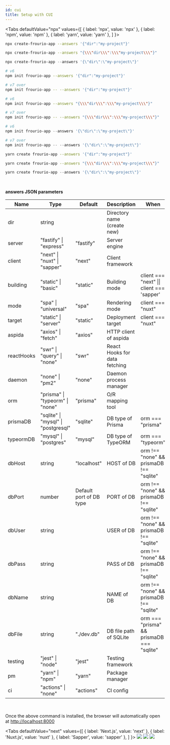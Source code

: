 ```yaml
---
id: cui
title: Setup with CUI
---
```



<Tabs
  defaultValue="npx"
  values={[
    { label: 'npx', value: 'npx' },
    { label: 'npm', value: 'npm' },
    { label: 'yarn', value: 'yarn' },
  ]
}>
<TabItem value="npx">

```sh title="Terminal"
npx create-frourio-app --answers '{"dir":"my-project"}'
```

```sh title="Command prompt"
npx create-frourio-app --answers "{\\\"dir\\\":\\\"my-project\\\"}"
```

```powershell title="PowerShell"
npx create-frourio-app --answers '{\"dir\":\"my-project\"}'
```

</TabItem>
<TabItem value="npm">

```sh title="Terminal"
# v6
npm init frourio-app --answers '{"dir":"my-project"}'

# v7 over
npm init frourio-app -- --answers '{"dir":"my-project"}'
```

```sh title="Command prompt"
# v6
npm init frourio-app --answers "{\\\"dir\\\":\\\"my-project\\\"}"

# v7 over
npm init frourio-app -- --answers "{\\\"dir\\\":\\\"my-project\\\"}"
```

```powershell title="PowerShell"
# v6
npm init frourio-app --answers '{\"dir\":\"my-project\"}'

# v7 over
npm init frourio-app -- --answers '{\"dir\":\"my-project\"}'
```

</TabItem>
<TabItem value="yarn">

```sh title="Terminal"
yarn create frourio-app --answers '{"dir":"my-project"}'
```

```sh title="Command prompt"
yarn create frourio-app --answers "{\\\"dir\\\":\\\"my-project\\\"}"
```

```powershell title="PowerShell"
yarn create frourio-app --answers '{\"dir\":\"my-project\"}'
```

</TabItem>
</Tabs>

<br />

**answers JSON parameters**

| Name     | Type      | Default     | Description | When |
| -------- | --------- | ---------- | ---------- | ---------- |
| dir | string |  | Directory name (create new) |  |
| server | "fastify" \| "express" | "fastify" | Server engine |  |
| client | "next" \| "nuxt" \| "sapper" | "next" | Client framework |  |
| building | "static" \| "basic" | "static" | Building mode | client === "next" \|\| client === 'sapper' |
| mode | "spa" \| "universal" | "spa" | Rendering mode | client === "nuxt" |
| target | "static" \| "server" | "static" | Deployment target | client === "nuxt" |
| aspida | "axios" \| "fetch" | "axios" | HTTP client of aspida |  |
| reactHooks | "swr" \| "query" \| "none" | "swr" | React Hooks for data fetching |  |
| daemon | "none" \| "pm2" | "none" | Daemon process manager |  |
| orm | "prisma" \| "typeorm" \| "none" | "prisma" | O/R mapping tool |  |
| prismaDB | "sqlite" \| "mysql" \| "postgresql" | "sqlite" | DB type of Prisma | orm === "prisma" |
| typeormDB | "mysql" \| "postgres" | "mysql" | DB type of TypeORM | orm === "typeorm" |
| dbHost | string | "localhost" | HOST of DB | orm !== "none" && prismaDB !== "sqlite" |
| dbPort | number | Default port of DB type | PORT of DB | orm !== "none" && prismaDB !== "sqlite" |
| dbUser | string |  | USER of DB | orm !== "none" && prismaDB !== "sqlite" |
| dbPass | string |  | PASS of DB | orm !== "none" && prismaDB !== "sqlite" |
| dbName | string |  | NAME of DB | orm !== "none" && prismaDB !== "sqlite" |
| dbFile | string | "./dev.db" | DB file path of SQLite | orm === "prisma" && prismaDB === "sqlite" |
| testing | "jest" \| "node" | "jest" | Testing framework |  |
| pm | "yarn" \| "npm" | "yarn" | Package manager |  |
| ci | "actions" \| "none" | "actions" | CI config |  |

<br />

Once the above command is installed, the browser will automatically open at [http://localhost:8000](http://localhost:8000)


<Tabs
  defaultValue="next"
  values={[
    { label: 'Next.js', value: 'next' },
    { label: 'Nuxt.js', value: 'nuxt' },
    { label: 'Sapper', value: 'sapper' },
  ]
}>
<TabItem value="next">
  <BrowserWindow url="http://localhost:8000">
    <img src="/img/nextjs.png" />
  </BrowserWindow>
</TabItem>
<TabItem value="nuxt">
  <BrowserWindow url="http://localhost:8000">
    <img src="/img/nuxtjs.png" />
  </BrowserWindow>
</TabItem>
<TabItem value="sapper">
  <BrowserWindow url="http://localhost:8000">
    <img src="/img/sapper.png" />
  </BrowserWindow>
</TabItem>
</Tabs>
